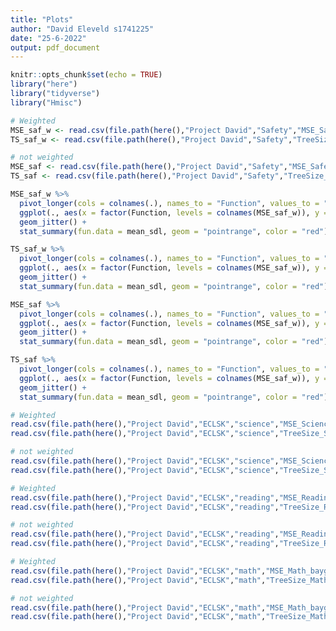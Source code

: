 ```yaml
---
title: "Plots"
author: "David Eleveld s1741225"
date: "25-6-2022"
output: pdf_document
---
```


```r
knitr::opts_chunk$set(echo = TRUE)
library("here")
library("tidyverse")
library("Hmisc")
```


```r
# Weighted
MSE_saf_w <- read.csv(file.path(here(),"Project David","Safety","MSE_Safety_baygen[1,5,10]_weighted"), header = TRUE, row.names = 1)
TS_saf_w <- read.csv(file.path(here(),"Project David","Safety","TreeSize_Safety_baygen[1,5,10]_weighted"), header = TRUE, row.names = 1)

# not weighted
MSE_saf <- read.csv(file.path(here(),"Project David","Safety","MSE_Safety_baygen[1,5,10]_"), header = TRUE, row.names = 1)
TS_saf <- read.csv(file.path(here(),"Project David","Safety","TreeSize_Safety_baygen[1,5,10]_"), header = TRUE, row.names = 1)

MSE_saf_w %>% 
  pivot_longer(cols = colnames(.), names_to = "Function", values_to = "MSE") %>% 
  ggplot(., aes(x = factor(Function, levels = colnames(MSE_saf_w)), y = MSE)) +
  geom_jitter() +
  stat_summary(fun.data = mean_sdl, geom = "pointrange", color = "red")

TS_saf_w %>% 
  pivot_longer(cols = colnames(.), names_to = "Function", values_to = "MSE") %>% 
  ggplot(., aes(x = factor(Function, levels = colnames(MSE_saf_w)), y = MSE)) +
  geom_jitter() +
  stat_summary(fun.data = mean_sdl, geom = "pointrange", color = "red")

MSE_saf %>% 
  pivot_longer(cols = colnames(.), names_to = "Function", values_to = "MSE") %>% 
  ggplot(., aes(x = factor(Function, levels = colnames(MSE_saf_w)), y = MSE)) +
  geom_jitter() +
  stat_summary(fun.data = mean_sdl, geom = "pointrange", color = "red")

TS_saf %>% 
  pivot_longer(cols = colnames(.), names_to = "Function", values_to = "MSE") %>% 
  ggplot(., aes(x = factor(Function, levels = colnames(MSE_saf_w)), y = MSE)) +
  geom_jitter() +
  stat_summary(fun.data = mean_sdl, geom = "pointrange", color = "red")
```

```r
# Weighted
read.csv(file.path(here(),"Project David","ECLSK","science","MSE_Science_baygen[1,5,10]_weighted"), header = TRUE, row.names = 1)
read.csv(file.path(here(),"Project David","ECLSK","science","TreeSize_Science_baygen[1,5,10]_weighted"), header = TRUE, row.names = 1)

# not weighted
read.csv(file.path(here(),"Project David","ECLSK","science","MSE_Science_baygen[1,5,10]_"), header = TRUE, row.names = 1)
read.csv(file.path(here(),"Project David","ECLSK","science","TreeSize_Science_baygen[1,5,10]_"), header = TRUE, row.names = 1)
```

```r
# Weighted
read.csv(file.path(here(),"Project David","ECLSK","reading","MSE_Reading_baygen[1,5,10]_weighted"), header = TRUE, row.names = 1)
read.csv(file.path(here(),"Project David","ECLSK","reading","TreeSize_Reading_baygen[1,5,10]_weighted"), header = TRUE, row.names = 1)

# not weighted
read.csv(file.path(here(),"Project David","ECLSK","reading","MSE_Reading_baygen[1,5,10]_"), header = TRUE, row.names = 1)
read.csv(file.path(here(),"Project David","ECLSK","reading","TreeSize_Reading_baygen[1,5,10]_"), header = TRUE, row.names = 1)
```


```r
# Weighted
read.csv(file.path(here(),"Project David","ECLSK","math","MSE_Math_baygen[1,5,10]_weighted"), header = TRUE, row.names = 1)
read.csv(file.path(here(),"Project David","ECLSK","math","TreeSize_Math_baygen[1,5,10]_weighted"), header = TRUE, row.names = 1)

# not weighted
read.csv(file.path(here(),"Project David","ECLSK","math","MSE_Math_baygen[1,5,10]_"), header = TRUE, row.names = 1)
read.csv(file.path(here(),"Project David","ECLSK","math","TreeSize_Math_baygen[1,5,10]_"), header = TRUE, row.names = 1)
```




